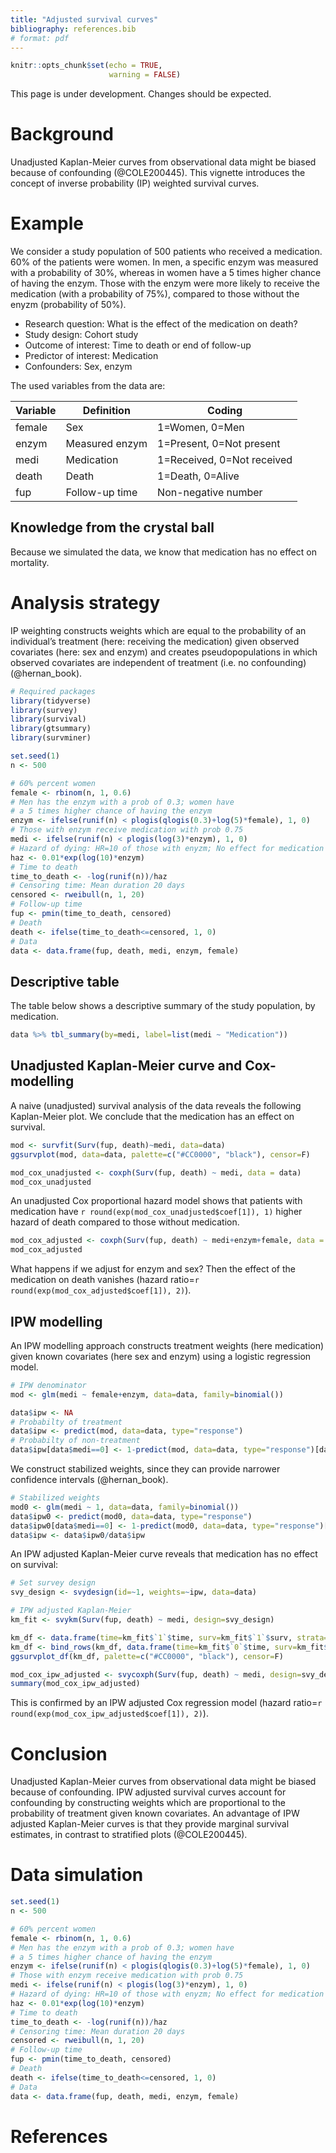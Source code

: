 ```yaml
---
title: "Adjusted survival curves"
bibliography: references.bib
# format: pdf
---
```


```r
knitr::opts_chunk$set(echo = TRUE, 
                      warning = FALSE)
```

:::{.callout-warning}

This page is under development. Changes should be expected. 

:::


# Background

Unadjusted Kaplan-Meier curves from observational data might be biased because of confounding (@COLE200445). This vignette introduces the concept of inverse probability (IP) weighted survival curves.

# Example

We consider a study population of 500 patients who received a medication. 60% of the patients were women. In men, a specific enzym was measured with a probability of 30%, whereas in women have a 5 times higher chance of having the enzym. Those with the enzym were more likely to receive the medication (with a probability of 75%), compared to those without the enyzm (probability of 50%).

- Research question: What is the effect of the medication on death?
- Study design: Cohort study
- Outcome of interest: Time to death or end of follow-up
- Predictor of interest: Medication
- Confounders: Sex, enzym

The used variables from the data are:

| Variable | Definition | Coding |
| --- | --- | --- |
| female | Sex | 1=Women, 0=Men |
| enzym | Measured enzym | 1=Present, 0=Not present |
| medi | Medication | 1=Received, 0=Not received |
| death | Death | 1=Death, 0=Alive |
| fup | Follow-up time | Non-negative number |

## Knowledge from the crystal ball

Because we simulated the data, we know that medication has no effect on mortality.

# Analysis strategy

IP weighting constructs weights which are equal to the probability of an individual's treatment (here: receiving the medication) given observed covariates (here: sex and enzym) and creates pseudopopulations in which observed covariates are independent of treatment (i.e. no confounding) (@hernan_book).

```r
# Required packages
library(tidyverse)
library(survey)
library(survival)
library(gtsummary)
library(survminer)
```

```r
set.seed(1)
n <- 500

# 60% percent women
female <- rbinom(n, 1, 0.6)
# Men has the enzym with a prob of 0.3; women have
# a 5 times higher chance of having the enzym
enzym <- ifelse(runif(n) < plogis(qlogis(0.3)+log(5)*female), 1, 0)
# Those with enzym receive medication with prob 0.75
medi <- ifelse(runif(n) < plogis(log(3)*enzym), 1, 0)
# Hazard of dying: HR=10 of those with enyzm; No effect for medication
haz <- 0.01*exp(log(10)*enzym)
# Time to death
time_to_death <- -log(runif(n))/haz
# Censoring time: Mean duration 20 days
censored <- rweibull(n, 1, 20)
# Follow-up time
fup <- pmin(time_to_death, censored)
# Death
death <- ifelse(time_to_death<=censored, 1, 0)
# Data
data <- data.frame(fup, death, medi, enzym, female)
```

## Descriptive table

The table below shows a descriptive summary of the study population, by medication.

```r
data %>% tbl_summary(by=medi, label=list(medi ~ "Medication")) 
```

## Unadjusted Kaplan-Meier curve and Cox-modelling

A naive (unadjusted) survival analysis of the data reveals the following Kaplan-Meier plot. We conclude that the medication has an effect on survival.

```r
mod <- survfit(Surv(fup, death)~medi, data=data)
ggsurvplot(mod, data=data, palette=c("#CC0000", "black"), censor=F)
```

```r
mod_cox_unadjusted <- coxph(Surv(fup, death) ~ medi, data = data)
mod_cox_unadjusted
```

An unadjusted Cox proportional hazard model shows that patients with medication have `r round(exp(mod_cox_unadjusted$coef[1]), 1)` higher hazard of death compared to those without medication.

```r
mod_cox_adjusted <- coxph(Surv(fup, death) ~ medi+enzym+female, data = data)
mod_cox_adjusted
```

What happens if we adjust for enzym and sex? Then the effect of the medication on death vanishes (hazard ratio=`r round(exp(mod_cox_adjusted$coef[1]), 2)`).

## IPW modelling

An IPW modelling approach constructs treatment weights (here medication) given known covariates (here sex and enzym) using a logistic regression model.

```r
# IPW denominator
mod <- glm(medi ~ female+enzym, data=data, family=binomial())

data$ipw <- NA
# Probabilty of treatment
data$ipw <- predict(mod, data=data, type="response")
# Probabilty of non-treatment
data$ipw[data$medi==0] <- 1-predict(mod, data=data, type="response")[data$medi==0]
```

We construct stabilized weights, since they can provide narrower confidence intervals (@hernan_book).

```r
# Stabilized weights
mod0 <- glm(medi ~ 1, data=data, family=binomial())
data$ipw0 <- predict(mod0, data=data, type="response")
data$ipw0[data$medi==0] <- 1-predict(mod0, data=data, type="response")[data$medi==0]
data$ipw <- data$ipw0/data$ipw
```

An IPW adjusted Kaplan-Meier curve reveals that medication has no effect on survival:

```r
# Set survey design
svy_design <- svydesign(id=~1, weights=~ipw, data=data)

# IPW adjusted Kaplan-Meier
km_fit <- svykm(Surv(fup, death) ~ medi, design=svy_design)

km_df <- data.frame(time=km_fit$`1`$time, surv=km_fit$`1`$surv, strata="medi=1")
km_df <- bind_rows(km_df, data.frame(time=km_fit$`0`$time, surv=km_fit$`0`$surv, strata="medi=0"))
ggsurvplot_df(km_df, palette=c("#CC0000", "black"), censor=F)
```


```r
mod_cox_ipw_adjusted <- svycoxph(Surv(fup, death) ~ medi, design=svy_design)
summary(mod_cox_ipw_adjusted)
```

This is confirmed by an IPW adjusted Cox regression model (hazard ratio=`r round(exp(mod_cox_ipw_adjusted$coef[1]), 2)`).

# Conclusion

Unadjusted Kaplan-Meier curves from observational data might be biased because of confounding. IPW adjusted survival curves account for confounding by constructing weights which are proportional to the probability of treatment given known covariates. An advantage of IPW adjusted Kaplan-Meier curves is that they provide marginal survival estimates, in contrast to stratified plots (@COLE200445).

# Data simulation

```r
set.seed(1)
n <- 500

# 60% percent women
female <- rbinom(n, 1, 0.6)
# Men has the enzym with a prob of 0.3; women have
# a 5 times higher chance of having the enzym
enzym <- ifelse(runif(n) < plogis(qlogis(0.3)+log(5)*female), 1, 0)
# Those with enzym receive medication with prob 0.75
medi <- ifelse(runif(n) < plogis(log(3)*enzym), 1, 0)
# Hazard of dying: HR=10 of those with enyzm; No effect for medication
haz <- 0.01*exp(log(10)*enzym)
# Time to death
time_to_death <- -log(runif(n))/haz
# Censoring time: Mean duration 20 days
censored <- rweibull(n, 1, 20)
# Follow-up time
fup <- pmin(time_to_death, censored)
# Death
death <- ifelse(time_to_death<=censored, 1, 0)
# Data
data <- data.frame(fup, death, medi, enzym, female)
```


# References
